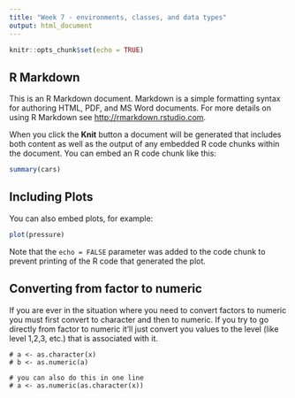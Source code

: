 ```yaml
---
title: "Week 7 - environments, classes, and data types"
output: html_document
---
```


```r
knitr::opts_chunk$set(echo = TRUE)
```

## R Markdown

This is an R Markdown document. Markdown is a simple formatting syntax for authoring HTML, PDF, and MS Word documents. For more details on using R Markdown see <http://rmarkdown.rstudio.com>.

When you click the **Knit** button a document will be generated that includes both content as well as the output of any embedded R code chunks within the document. You can embed an R code chunk like this:

```r
summary(cars)
```

## Including Plots

You can also embed plots, for example:

```r
plot(pressure)
```

Note that the `echo = FALSE` parameter was added to the code chunk to prevent printing of the R code that generated the plot.

## Converting from factor to numeric

If you are ever in the situation where you need to convert factors to numeric you must first convert to character and then to numeric. If you try to go directly from factor to numeric it'll just convert you values to the level (like level 1,2,3, etc.) that is associated with it.

```{}
# a <- as.character(x)
# b <- as.numeric(a)

# you can also do this in one line
# a <- as.numeric(as.character(x))

```